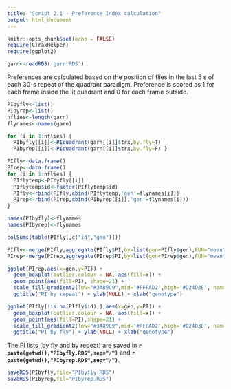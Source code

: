 ```yaml
---
title: "Script 2.1 - Preference Index calculation"
output: html_document
---
```


```r
knitr::opts_chunk$set(echo = FALSE)
require(CTraxHelper)
require(ggplot2)
```

```r
garn<-readRDS('garn.RDS')
```

Preferences are calculated based on the position of flies in the last 5 s of each 30-s repeat of the quadrant paradigm. Preference is scored as 1 for each frame inside the lit quadrant and 0 for each frame outside.

```r
PIbyfly<-list()
PIbyrep<-list()
nflies<-length(garn)
flynames<-names(garn)

for (i in 1:nflies) {
  PIbyfly[[i]]<-PIquadrant(garn[[i]]$trx,by.fly=T)
  PIbyrep[[i]]<-PIquadrant(garn[[i]]$trx,by.fly=F) }
```


```r
PIfly<-data.frame()
PIrep<-data.frame()
for (i in 1:nflies) {
  PIflytemp<-PIbyfly[[i]]
  PIflytemp$id<-factor(PIflytemp$id)
  PIfly<-rbind(PIfly,cbind(PIflytemp,'gen'=flynames[i]))
  PIrep<-rbind(PIrep,cbind(PIbyrep[[i]],'gen'=flynames[i])) 
}

names(PIbyfly)<-flynames
names(PIbyrep)<-flynames

colSums(table(PIfly[,c("id","gen")]))
```


```r

PIfly<-merge(PIfly,aggregate(PIfly$PI,by=list(gen=PIfly$gen),FUN="mean"))
PIrep<-merge(PIrep,aggregate(PIrep$PI,by=list(gen=PIrep$gen),FUN="mean"))

ggplot(PIrep,aes(x=gen,y=PI)) +
  geom_boxplot(outlier.colour = NA, aes(fill=x)) +
  geom_point(aes(fill=PI), shape=21) +
  scale_fill_gradient2(low="#3A89C9",mid='#FFFAD2',high='#D24D3E', name="PI") +
  ggtitle("PI by repeat") + ylab(NULL) + xlab("genotype")

ggplot(PIfly[!is.na(PIfly$id),],aes(x=gen,y=PI)) +
  geom_boxplot(outlier.colour = NA, aes(fill=x)) +
  geom_point(aes(fill=PI),shape=21) +
  scale_fill_gradient2(low="#3A89C9",mid='#FFFAD2',high='#D24D3E', name="PI") +
  ggtitle("PI by fly") + ylab(NULL) + xlab("genotype")

```


The PI lists (by fly and by repeat) are saved in **`r paste(getwd(),"PIbyfly.RDS",sep="/")`** and **`r paste(getwd(),"PIbyrep.RDS",sep="/")`**.

```r
saveRDS(PIbyfly,file="PIbyfly.RDS")
saveRDS(PIbyrep,fil="PIbyrep.RDS")
```
